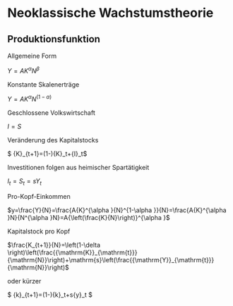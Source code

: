 # Neoklassische Wachstumstheorie

## Produktionsfunktion

Allgemeine Form

$Y=A{K}^{\alpha }{N}^{\beta }$

Konstante Skalenerträge

$Y=A{K}^{\alpha }{N}^{\left(1-\alpha \right)}$

Geschlossene Volkswirtschaft

$I=S$

Veränderung des Kapitalstocks

$
{K}_{t+1}=\left(1-\delta \right){K}_t+{I}_t$

Investitionen folgen aus heimischer Spartätigkeit

${I}_t=S_t=s{Y}_t$

Pro-Kopf-Einkommen 

$y=\frac{Y}{N}=\frac{A{K}^{\alpha }{N}^{1-\alpha }}{N}=\frac{A{K}^{\alpha }N}{N^{\alpha }N}=A{\left(\frac{K}{N}\right)}^{\alpha }$



Kapitalstock pro Kopf

$\frac{K_{t+1}}{N}=\left(1-\delta \right)\left(\frac{{\mathrm{K}}_{\mathrm{t}}}{\mathrm{N}}\right)+\mathrm{s}\left(\frac{{\mathrm{Y}}_{\mathrm{t}}}{\mathrm{N}}\right)$

oder kürzer

$
{k}_{t+1}=\left(1-\delta \right){k}_t+s{y}_t
$